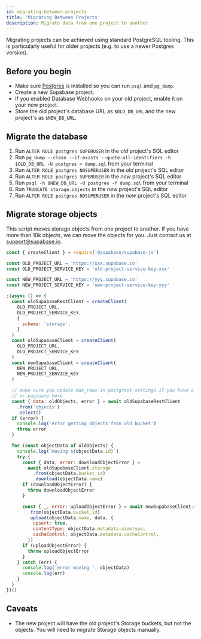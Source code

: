 ```yaml
---
id: migrating-between-projects
title: 'Migrating Between Projects'
description: Migrate data from one project to another
---
```


Migrating projects can be achieved using standard PostgreSQL tooling. This is particularly useful for older projects (e.g. to use a newer Postgres version).

## Before you begin

- Make sure [Postgres](https://www.postgresql.org/download/) is installed so you can run `psql` and `pg_dump`.
- Create a new Supabase project.
- If you enabled Database Webhooks on your old project, enable it on your new project.
- Store the old project's database URL as `$OLD_DB_URL` and the new project's as `$NEW_DB_URL`.

## Migrate the database

1. Run `ALTER ROLE postgres SUPERUSER` in the _old_ project's SQL editor
2. Run `pg_dump --clean --if-exists --quote-all-identifiers -h $OLD_DB_URL -U postgres > dump.sql` from your terminal
3. Run `ALTER ROLE postgres NOSUPERUSER` in the _old_ project's SQL editor
4. Run `ALTER ROLE postgres SUPERUSER` in the _new_ project's SQL editor
5. Run `psql -h $NEW_DB_URL -U postgres -f dump.sql` from your terminal
6. Run `TRUNCATE storage.objects` in the _new_ project's SQL editor
7. Run `ALTER ROLE postgres NOSUPERUSER` in the _new_ project's SQL editor

## Migrate storage objects

This script moves storage objects from one project to another. If you have more than 10k objects, we can move the objects for you. Just contact us at [support@supabase.io](mailto:support@supabase.io).

```js
const { createClient } = require('@supabase/supabase-js')

const OLD_PROJECT_URL = 'https://xxx.supabase.co'
const OLD_PROJECT_SERVICE_KEY = 'old-project-service-key-xxx'

const NEW_PROJECT_URL = 'https://yyy.supabase.co'
const NEW_PROJECT_SERVICE_KEY = 'new-project-service-key-yyy'

;(async () => {
  const oldSupabaseRestClient = createClient(
    OLD_PROJECT_URL,
    OLD_PROJECT_SERVICE_KEY,
    {
      schema: 'storage',
    }
  )
  const oldSupabaseClient = createClient(
    OLD_PROJECT_URL,
    OLD_PROJECT_SERVICE_KEY
  )
  const newSupabaseClient = createClient(
    NEW_PROJECT_URL,
    NEW_PROJECT_SERVICE_KEY
  )

  // make sure you update max_rows in postgrest settings if you have a lot of objects
  // or paginate here
  const { data: oldObjects, error } = await oldSupabaseRestClient
    .from('objects')
    .select()
  if (error) {
    console.log('error getting objects from old bucket')
    throw error
  }

  for (const objectData of oldObjects) {
    console.log(`moving ${objectData.id}`)
    try {
      const { data, error: downloadObjectError } =
        await oldSupabaseClient.storage
          .from(objectData.bucket_id)
          .download(objectData.name)
      if (downloadObjectError) {
        throw downloadObjectError
      }

      const { _, error: uploadObjectError } = await newSupabaseClient.storage
        .from(objectData.bucket_id)
        .upload(objectData.name, data, {
          upsert: true,
          contentType: objectData.metadata.mimetype,
          cacheControl: objectData.metadata.cacheControl,
        })
      if (uploadObjectError) {
        throw uploadObjectError
      }
    } catch (err) {
      console.log('error moving ', objectData)
      console.log(err)
    }
  }
})()
```

## Caveats

- The new project will have the old project's Storage buckets, but not the objects. You will need to migrate Storage objects manually.
